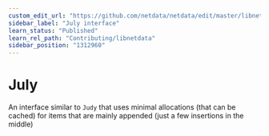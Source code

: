 ```yaml
---
custom_edit_url: "https://github.com/netdata/netdata/edit/master/libnetdata/july/README.md"
sidebar_label: "July interface"
learn_status: "Published"
learn_rel_path: "Contributing/libnetdata"
sidebar_position: "1312960"
---
```




# July

An interface similar to `Judy` that uses minimal allocations (that can be cached)
for items that are mainly appended (just a few insertions in the middle)

